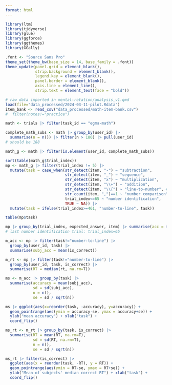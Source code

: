 ```yaml
---
format: html
---
```


```r
library(ltm)
library(tidyverse)
library(glue)
library(ggforce)
library(ggthemes)
library(GGally)

.font <- "Source Sans Pro"
theme_set(theme_bw(base_size = 14, base_family = .font))
theme_update(panel.grid = element_blank(),
             strip.background = element_blank(),
             legend.key = element_blank(),
             panel.border = element_blank(),
             axis.line = element_line(),
             strip.text = element_text(face = "bold"))
```

```r
# raw data imported in mental-rotation/analysis_v1.qmd
load(file="data_processed/2024-03-11-pilot.Rdata")
item_bank <- read_csv("data_processed/math-item-bank.csv") 
#  filter(notes!="practice")

math <- trials |> filter(task_id == "egma-math")

complete_math_subs <- math |> group_by(user_id) |> 
  summarise(n = n()) |> filter(n > 180) |> pull(user_id) 
# should be 188

math_g <- math |> filter(is.element(user_id, complete_math_subs))
```

```r
sort(table(math_g$trial_index))
mp <- math_g |> filter(trial_index != 5) |>
  mutate(task = case_when(str_detect(item, "-") ~ "subtraction",
                          str_detect(item, "_") ~ "sequence",
                          str_detect(item, "x") ~ "multiplication",
                          str_detect(item, "\\+") ~ "addition",
                          str_detect(item, "\\{") ~ "line-to-number", # but 4afc or slider response?
                          str_count(item, ",")==1 ~ "number comparison",
                          trial_index<=65 ~ "number identification",
                          TRUE ~ NA)) |>
  mutate(task = ifelse(trial_index>=461, "number-to-line", task))

table(mp$task)

mp |> group_by(trial_index, expected_answer, item) |> summarise(acc = mean(is_correct))
# last number identification trial: trial_index=65

m_acc <- mp |> filter(task!="number-to-line") |>
  group_by(user_id, task) |>
  summarise(subj_acc = mean(is_correct))

m_rt <- mp |> filter(task!="number-to-line") |>
  group_by(user_id, task, is_correct) |>
  summarise(RT = median(rt, na.rm=T))
```



```r
ms <- m_acc |> group_by(task) |>
  summarise(accuracy = mean(subj_acc),
            sd = sd(subj_acc),
            n = n(),
            se = sd / sqrt(n))

ms |> ggplot(aes(x=reorder(task, -accuracy), y=accuracy)) +
  geom_pointrange(aes(ymin = accuracy-se, ymax = accuracy+se)) +
  ylab("mean accuracy") + xlab("task") +
  coord_flip()
```



```r
ms_rt <- m_rt |> group_by(task, is_correct) |>
  summarise(RT = mean(RT, na.rm=T),
            sd = sd(RT, na.rm=T),
            n = n(),
            se = sd / sqrt(n))

ms_rt |> filter(is_correct) |>
  ggplot(aes(x = reorder(task, -RT), y = RT)) +
  geom_pointrange(aes(ymin = RT-se, ymax = RT+se)) +
  ylab("Mean of subjects' median correct RT") + xlab("task") +
  coord_flip()
```

